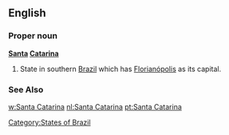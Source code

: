 ==English==

===Proper noun===
'''[[Santa]] [[Catarina]]'''

#State in southern [[Brazil]] which has [[Florianópolis]] as its capital.
===See Also===
[[w:Santa Catarina]]
[[Category:States of Brazil]]
[[nl:Santa Catarina]]
[[pt:Santa Catarina]]